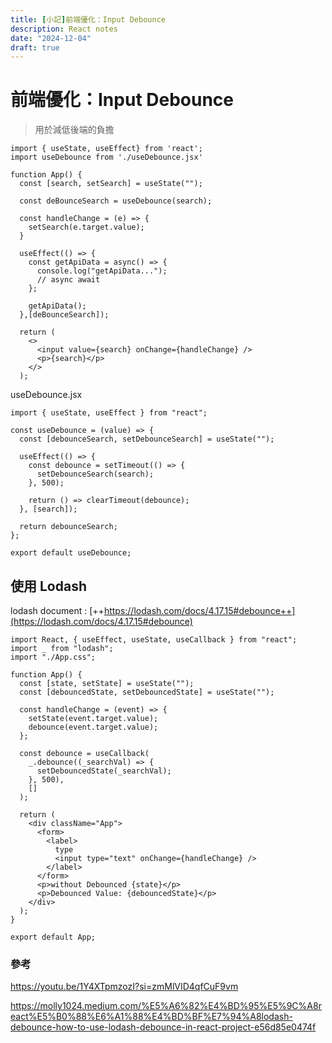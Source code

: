 ```yaml
---
title: [小記]前端優化：Input Debounce
description: React notes
date: "2024-12-04"
draft: true
---
```


# 前端優化：Input Debounce

> 用於減低後端的負擔

```tsx
import { useState, useEffect} from 'react';
import useDebounce from './useDebounce.jsx'

function App() {
  const [search, setSearch] = useState("");

  const deBounceSearch = useDebounce(search);

  const handleChange = (e) => {
    setSearch(e.target.value);
  }

  useEffect(() => {
    const getApiData = async() => {
      console.log("getApiData...");
      // async await
    };

    getApiData();
  },[deBounceSearch]);

  return (
    <>
      <input value={search} onChange={handleChange} />
      <p>{search}</p>
    </>
  );
```

useDebounce.jsx

```tsx
import { useState, useEffect } from "react";

const useDebounce = (value) => {
  const [debounceSearch, setDebounceSearch] = useState("");

  useEffect(() => {
    const debounce = setTimeout(() => {
      setDebounceSearch(search);
    }, 500);

    return () => clearTimeout(debounce);
  }, [search]);

  return debounceSearch;
};

export default useDebounce;
```

## 使用 Lodash

lodash document : [++https://lodash.com/docs/4.17.15#debounce++](https://lodash.com/docs/4.17.15#debounce)

```tsx
import React, { useEffect, useState, useCallback } from "react";
import _ from "lodash";
import "./App.css";

function App() {
  const [state, setState] = useState("");
  const [debouncedState, setDebouncedState] = useState("");

  const handleChange = (event) => {
    setState(event.target.value);
    debounce(event.target.value);
  };

  const debounce = useCallback(
    _.debounce((_searchVal) => {
      setDebouncedState(_searchVal);
    }, 500),
    []
  );

  return (
    <div className="App">
      <form>
        <label>
          type
          <input type="text" onChange={handleChange} />
        </label>
      </form>
      <p>without Debounced {state}</p>
      <p>Debounced Value: {debouncedState}</p>
    </div>
  );
}

export default App;
```

### 參考

https://youtu.be/1Y4XTpmzozI?si=zmMlVID4qfCuF9vm

https://molly1024.medium.com/%E5%A6%82%E4%BD%95%E5%9C%A8react%E5%B0%88%E6%A1%88%E4%BD%BF%E7%94%A8lodash-debounce-how-to-use-lodash-debounce-in-react-project-e56d85e0474f
